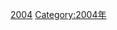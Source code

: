 {{Year by category
| m = 2
| c = 0
| d = 0
| y = 4
| cat = 大西洋颶風季
| in = 
| parent = 大西洋颶風季
| subcat = 2004年災難
| sortkey = hurricane
}}
{{catmore}}
{{Commons category|2004 Atlantic hurricane season}}

[[Category:大西洋颶風季|2004]]
[[Category:2004年|Category:2004年]]